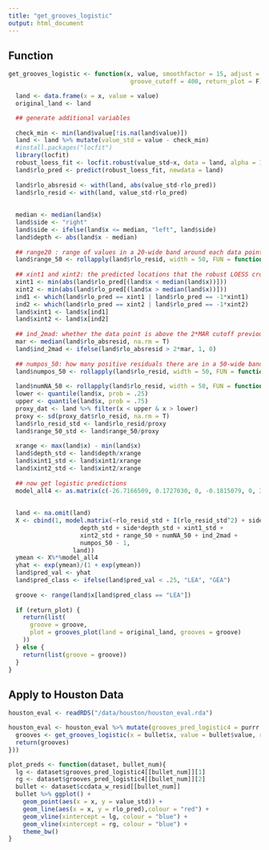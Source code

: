 ```yaml
---
title: "get_grooves_logistic"
output: html_document
---
```


## Function  

```r
get_grooves_logistic <- function(x, value, smoothfactor = 15, adjust = 10,
                                  groove_cutoff = 400, return_plot = F) {

  land <- data.frame(x = x, value = value)
  original_land <- land

  ## generate additional variables  
  
  check_min <- min(land$value[!is.na(land$value)])
  land <- land %>% mutate(value_std = value - check_min) 
  #install.packages("locfit")
  library(locfit)
  robust_loess_fit <- locfit.robust(value_std~x, data = land, alpha = 1, kern = "tcub")
  land$rlo_pred <- predict(robust_loess_fit, newdata = land)
  
  land$rlo_absresid <- with(land, abs(value_std-rlo_pred))
  land$rlo_resid <- with(land, value_std-rlo_pred)
  
  
  median <- median(land$x)
  land$side <- "right"
  land$side <- ifelse(land$x <= median, "left", land$side)
  land$depth <- abs(land$x - median)
  
  ## range20 : range of values in a 20-wide band around each data point. 
  land$range_50 <- rollapply(land$rlo_resid, width = 50, FUN = function(x){max(x) - min(x)}, partial = TRUE)
  
  ## xint1 and xint2: the predicted locations that the robust LOESS crosses the x-axis.  
  xint1 <- min(abs(land$rlo_pred[(land$x < median(land$x))]))
  xint2 <- min(abs(land$rlo_pred[(land$x > median(land$x))]))
  ind1 <- which(land$rlo_pred == xint1 | land$rlo_pred == -1*xint1)
  ind2 <- which(land$rlo_pred == xint2 | land$rlo_pred == -1*xint2)
  land$xint1 <- land$x[ind1]
  land$xint2 <- land$x[ind2]
  
  ## ind_2mad: whether the data point is above the 2*MAR cutoff previously used as an ad-hoc method. 
  mar <- median(land$rlo_absresid, na.rm = T)
  land$ind_2mad <- ifelse(land$rlo_absresid > 2*mar, 1, 0)
  
  ## numpos_50: how many positive residuals there are in a 50-wide band around each data point. 
  land$numpos_50 <- rollapply(land$rlo_resid, width = 50, FUN = function(x){sum(x > 0)}, partial = TRUE)
  
  land$numNA_50 <- rollapply(land$rlo_resid, width = 50, FUN = function(x){sum(is.na(x))}, partial = TRUE)
  lower <- quantile(land$x, prob = .25)
  upper <- quantile(land$x, prob = .75)
  proxy_dat <- land %>% filter(x < upper & x > lower)
  proxy <- sd(proxy_dat$rlo_resid, na.rm = T)
  land$rlo_resid_std <- land$rlo_resid/proxy
  land$range_50_std <- land$range_50/proxy
  
  xrange <- max(land$x) - min(land$x)
  land$depth_std <- land$depth/xrange
  land$xint1_std <- land$xint1/xrange
  land$xint2_std <- land$xint2/xrange
  
  ## now get logistic predictions
  model_all4 <- as.matrix(c(-26.7166509, 0.1727030, 0, -0.1815079, 0, 39.7340095, -1.0473396, 7.0916175, 0.2428548, 0, 1.6039295, 0, 0))
  
  
  land <- na.omit(land)
  X <- cbind(1, model.matrix(~rlo_resid_std + I(rlo_resid_std^2) + side + 
                    depth_std + side*depth_std + xint1_std + 
                    xint2_std + range_50 + numNA_50 + ind_2mad + 
                    numpos_50 - 1, 
                  land))
  ymean <- X%*%model_all4
  yhat <- exp(ymean)/(1 + exp(ymean))
  land$pred_val <- yhat
  land$pred_class <- ifelse(land$pred_val < .25, "LEA", "GEA")
  
  groove <- range(land$x[land$pred_class == "LEA"])
  
  if (return_plot) {
    return(list(
      groove = groove,
      plot = grooves_plot(land = original_land, grooves = groove)
    ))
  } else {
    return(list(groove = groove))
  }
}
```




## Apply to Houston Data
```r
houston_eval <- readRDS("/data/houston/houston_eval.rda")

houston_eval <- houston_eval %>% mutate(grooves_pred_logistic4 = purrr::map(ccdata_w_resid, .f = function(bullet){
  grooves <- get_grooves_logistic(x = bullet$x, value = bullet$value, return_plot = F)$groove
  return(grooves)
}))

plot_preds <- function(dataset, bullet_num){
  lg <- dataset$grooves_pred_logistic4[[bullet_num]][1]
  rg <- dataset$grooves_pred_logistic4[[bullet_num]][2]
  bullet <- dataset$ccdata_w_resid[[bullet_num]]
  bullet %>% ggplot() + 
    geom_point(aes(x = x, y = value_std)) +
    geom_line(aes(x = x, y = rlo_pred),colour = "red") + 
    geom_vline(xintercept = lg, colour = "blue") + 
    geom_vline(xintercept = rg, colour = "blue") + 
    theme_bw()
}
```